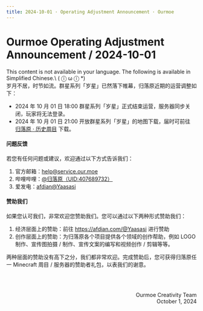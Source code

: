 ```yaml
---
title: 2024-10-01 · Operating Adjustment Announcement · Ourmoe
---
```




# Ourmoe Operating Adjustment Announcement / 2024-10-01

<Callout type="error" emoji="️🚫">
  This content is not available in your language. The following is available in Simplified Chinese.\
   ( ⓛ ω ⓛ &#42;)
</Callout>

<br />
岁月不居，时节如流。群星系列「岁星」已然落下帷幕，归落原近期的运营调整如下：

- 2024 年 10 月 01 日 18:00 群星系列「岁星」正式结束运营，服务器同步关闭，玩家将无法登录。
- 2024 年 10 月 01 日 21:00 开放群星系列「岁星」的地图下载，届时可前往 [归落原 · 历史周目](../../docs/wiki/previous_playthrough) 下载。


#### 问题反馈

若您有任何问题或建议，欢迎通过以下方式告诉我们：

1. 官方邮箱：help@service.our.moe
2. 哔哩哔哩：[@归落原（UID:407689732）](https://space.bilibili.com/407689732)
3. 爱发电：[afdian@Yaasasi](https://afdian.com/@Yaasasi)


#### 赞助我们

如果您认可我们，非常欢迎您赞助我们。您可以通过以下两种形式赞助我们：

1. 经济层面上的赞助：前往 https://afdian.com/@Yaasasi 进行赞助
2. 创作层面上的赞助：为归落原各个项目提供各个领域的创作帮助，例如 LOGO 制作、宣传图拍摄 / 制作、宣传文案的编写和视频创作 / 剪辑等等。

两种层面的赞助没有高下之分，我们都非常欢迎。完成赞助后，您可获得归落原任一 Minecraft 周目 / 服务器的赞助者礼包，以表我们的谢意。


<br /><br /><p align="right">Ourmoe Creativity Team<br />October 1, 2024</p>